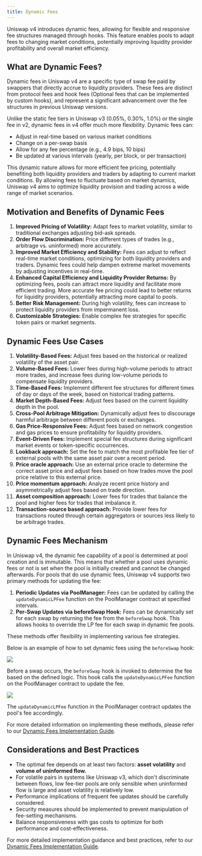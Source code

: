 ```yaml
---
title: Dynamic Fees
---
```


Uniswap v4 introduces dynamic fees, allowing for flexible and responsive fee structures managed through hooks. This feature enables pools to adapt fees to changing market conditions, potentially improving liquidity provider profitability and overall market efficiency.

## What are Dynamic Fees?

Dynamic fees in Uniswap v4 are a specific type of swap fee paid by swappers that directly accrue to liquidity providers. These fees are distinct from protocol fees and hook fees (Optional fees that can be implemented by custom hooks), and represent a significant advancement over the fee structures in previous Uniswap versions.

Unlike the static fee tiers in Uniswap v3 (0.05%, 0.30%, 1.0%) or the single fee in v2, dynamic fees in v4 offer much more flexibility. Dynamic fees can:

- Adjust in real-time based on various market conditions
- Change on a per-swap basis
- Allow for any fee percentage (e.g., 4.9 bips, 10 bips)
- Be updated at various intervals (yearly, per block, or per transaction)

This dynamic nature allows for more efficient fee pricing, potentially benefiting both liquidity providers and traders by adapting to current market conditions. By allowing fees to fluctuate based on market dynamics, Uniswap v4 aims to optimize liquidity provision and trading across a wide range of market scenarios.

## Motivation and Benefits of Dynamic Fees

1. **Improved Pricing of Volatility:** Adapt fees to market volatility, similar to traditional exchanges adjusting bid-ask spreads.
2. **Order Flow Discrimination:** Price different types of trades (e.g., arbitrage vs. uninformed) more accurately.
3. **Improved Market Efficiency and Stability:** Fees can adjust to reflect real-time market conditions, optimizing for both liquidity providers and traders. Dynamic fees could help dampen extreme market movements by adjusting incentives in real-time.
4. **Enhanced Capital Efficiency and Liquidity Provider Returns:** By optimizing fees, pools can attract more liquidity and facilitate more efficient trading. More accurate fee pricing could lead to better returns for liquidity providers, potentially attracting more capital to pools.
5. **Better Risk Management:** During high volatility, fees can increase to protect liquidity providers from impermanent loss.
6. **Customizable Strategies:** Enable complex fee strategies for specific token pairs or market segments.

## Dynamic Fees Use Cases

1. **Volatility-Based Fees:** Adjust fees based on the historical or realized volatility of the asset pair.
2. **Volume-Based Fees:** Lower fees during high-volume periods to attract more trades, and increase fees during low-volume periods to compensate liquidity providers.
3. **Time-Based Fees:** Implement different fee structures for different times of day or days of the week, based on historical trading patterns.
4. **Market Depth-Based Fees:** Adjust fees based on the current liquidity depth in the pool.
5. **Cross-Pool Arbitrage Mitigation:** Dynamically adjust fees to discourage harmful arbitrage between different pools or exchanges.
6. **Gas Price-Responsive Fees:** Adjust fees based on network congestion and gas prices to ensure profitability for liquidity providers.
7. **Event-Driven Fees:** Implement special fee structures during significant market events or token-specific occurrences.
8. **Lookback approach:** Set the fee to match the most profitable fee tier of external pools with the same asset pair over a recent period.
9. **Price oracle approach:** Use an external price oracle to determine the correct asset price and adjust fees based on how trades move the pool price relative to this external price.
10. **Price momentum approach:** Analyze recent price history and asymmetrically adjust fees based on trade direction.
11. **Asset composition approach:** Lower fees for trades that balance the pool and higher fees for trades that imbalance it.
12. **Transaction-source based approach:** Provide lower fees for transactions routed through certain aggregators or sources less likely to be arbitrage trades.

## Dynamic Fees Mechanism

In Uniswap v4, the dynamic fee capability of a pool is determined at pool creation and is immutable. This means that whether a pool uses dynamic fees or not is set when the pool is initially created and cannot be changed afterwards. For pools that do use dynamic fees, Uniswap v4 supports two primary methods for updating the fee:

1. **Periodic Updates via PoolManager:** Fees can be updated by calling the `updateDynamicLPFee` function on the PoolManager contract at specified intervals.
2. **Per-Swap Updates via beforeSwap Hook:** Fees can be dynamically set for each swap by returning the fee from the `beforeSwap` hook. This allows hooks to override the LP fee for each swap in dynamic fee pools.

These methods offer flexibility in implementing various fee strategies.

Below is an example of how to set dynamic fees using the `beforeSwap` hook:

![](./images/Uniswap_V4_Dynamic_Fees_Step_1.jpg)

Before a swap occurs, the `beforeSwap` hook is invoked to determine the fee based on the defined logic. This hook calls the `updateDynamicLPFee` function on the PoolManager contract to update the fee.

![](./images/Uniswap_V4_Dynamic_Fees_Step_2.jpg)

The `updateDynamicLPFee` function in the PoolManager contract updates the pool's fee accordingly.

For more detailed information on implementing these methods, please refer to our [Dynamic Fees Implementation Guide](https://uniswap-docs-staging.vercel.app/documentation/featured-guides/hooks/v4/guides-for-solidity-contracts/dynamic-fee-pools).

## Considerations and Best Practices

- The optimal fee depends on at least two factors: **asset volatility** and **volume of uninformed flow.**
- For volatile pairs in systems like Uniswap v3, which don't discriminate between flows, low fee-tier pools are only sensible when uninformed flow is large and asset volatility is relatively low.
- Performance implications of frequent fee updates should be carefully considered.
- Security measures should be implemented to prevent manipulation of fee-setting mechanisms.
- Balance responsiveness with gas costs to optimize for both performance and cost-effectiveness.

For more detailed implementation guidance and best practices, refer to our [Dynamic Fees Implementation Guide](https://uniswap-docs-staging.vercel.app/documentation/featured-guides/hooks/v4/guides-for-solidity-contracts/dynamic-fee-pools).